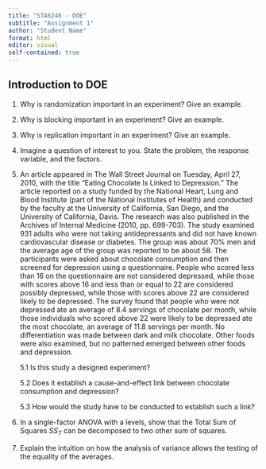 ```yaml
---
title: "STA6246 - DOE"
subtitle: "Assignment 1"
author: "Student Name"
format: html
editor: visual
self-contained: true
---
```


## Introduction to DOE

1.  Why is randomization important in an experiment? Give an example.

2.  Why is blocking important in an experiment? Give an example.

3.  Why is replication important in an experiment? Give an example.

4.  Imagine a question of interest to you. State the problem, the response variable, and the factors.

5.  An article appeared in The Wall Street Journal on Tuesday, April 27, 2010, with the title "Eating Chocolate Is Linked to Depression." The article reported on a study funded by the National Heart, Lung and Blood Institute (part of the National Institutes of Health) and conducted by the faculty at the University of California, San Diego, and the University of California, Davis. The research was also published in the Archives of Internal Medicine (2010, pp. 699-703). The study examined 931 adults who were not taking antidepressants and did not have known cardiovascular disease or diabetes. The group was about 70% men and the average age of the group was reported to be about 58. The participants were asked about chocolate consumption and then screened for depression using a questionnaire. People who scored less than 16 on the questionnaire are not considered depressed, while those with scores above 16 and less than or equal to 22 are considered possibly depressed, while those with scores above 22 are considered likely to be depressed. The survey found that people who were not depressed ate an average of 8.4 servings of chocolate per month, while those individuals who scored above 22 were likely to be depressed ate the most chocolate, an average of 11.8 servings per month. No differentiation was made between dark and milk chocolate. Other foods were also examined, but no patterned emerged between other foods and depression.

    5.1 Is this study a designed experiment?

    5.2 Does it establish a cause-and-effect link between chocolate consumption and depression?

    5.3 How would the study have to be conducted to establish such a link?

6.  In a single-factor ANOVA with a levels, show that the Total Sum of Squares $SS_T$ can be decomposed to two other sum of squares.

7.  Explain the intuition on how the analysis of variance allows the testing of the equality of the averages.
